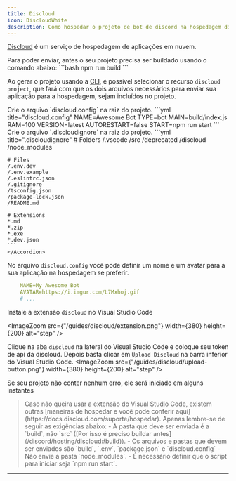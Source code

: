 ```yaml
---
title: Discloud
icon: DiscloudWhite
description: Como hospedar o projeto de bot de discord na hospedagem discloud
---
```


[Discloud](https://discloud.com/) é um serviço de hospedagem de aplicações em nuvem.

<Accordions>
    <Accordion title="Certifique-se de que o projeto está buildado" id="build">
    Para poder enviar, antes o seu projeto precisa ser buildado usando o comando abaixo:
    ```bash
    npm run build
    ```
    </Accordion>
</Accordions>

Ao gerar o projeto usando a [CLI](/docs/discord/start), é possível selecionar o recurso `discloud project`, que fará com que os dois arquivos necessários para enviar sua aplicação para a hospedagem, sejam incluídos no projeto.

<Accordions>
    <Accordion title="Mas... Se você não marcou essa opção, veja como os arquivos devem ficar">
    Crie o arquivo `discloud.config` na raiz do projeto.
    ```yml title="discloud.config"
    NAME=Awesome Bot
    TYPE=bot
    MAIN=build/index.js
    RAM=100
    VERSION=latest
    AUTORESTART=false
    START=npm run start
    ```
    Crie o arquivo `.discloudignore` na raiz do projeto.
    ```yml title=".discloudignore"
    # Folders
    /.vscode
    /src
    /deprecated
    /discloud
    /node_modules

    # Files
    /.env.dev
    /.env.example
    /.eslintrc.json
    /.gitignore
    /tsconfig.json
    /package-lock.json
    /README.md

    # Extensions
    *.md
    *.zip
    *.exe
    *.dev.json
    ```
    </Accordion>
</Accordions>

No arquivo `discloud.config` você pode definir um nome e um avatar para a sua aplicação na hospedagem se preferir.
```yml title="discloud.config"
    NAME=My Awesome Bot
    AVATAR=https://i.imgur.com/L7Mxhoj.gif
    # ...
```

Instale a extensão `discloud` no Visual Studio Code

<ImageZoom src={"/guides/discloud/extension.png"} width={380} height={200} alt="step" />

Clique na aba `discloud` na lateral do Visual Studio Code e coloque <Link href={settings.links.discloud.get_token}>seu token de api da discloud</Link>.
Depois basta clicar em `Upload Discloud` na barra inferior do Visual Studio Code.
<ImageZoom src={"/guides/discloud/upload-button.png"} width={380} height={200} alt="step" />

Se seu projeto não conter nenhum erro, ele será iniciado em alguns instantes

<Blockquote icon={icons.info} color="warn">
    Caso não queira usar a extensão do Visual Studio Code, existem outras [maneiras de hospedar e você pode conferir aqui](https://docs.discloud.com/suporte/hospedar). Apenas lembre-se de seguir as exigências abaixo: 
    - A pasta que deve ser enviada é a `build`, não `src` ([Por isso é preciso buildar antes](/discord/hosting/discloud#build)). 
    - Os arquivos e pastas que devem ser enviados são `build`, `.env`, `package.json` e `discloud.config`
    - Não envie a pasta `node_modules`.
    - É necessário definir que o script para iniciar seja `npm run start`.
</Blockquote>

---

